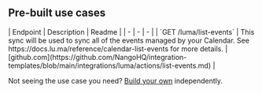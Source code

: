 
## Pre-built use cases

<AccordionGroup>


<Accordion title="Others">
| Endpoint | Description | Readme |
| - | - | - |
| `GET /luma/list-events` | This sync will be used to sync all of the events managed by your Calendar. See https://docs.lu.ma/reference/calendar-list-events for more details. | [github.com](https://github.com/NangoHQ/integration-templates/blob/main/integrations/luma/actions/list-events.md) |
</Accordion>

</AccordionGroup>

<Tip>Not seeing the use case you need? [Build your own](https://nango.dev/slack) independently.</Tip>
